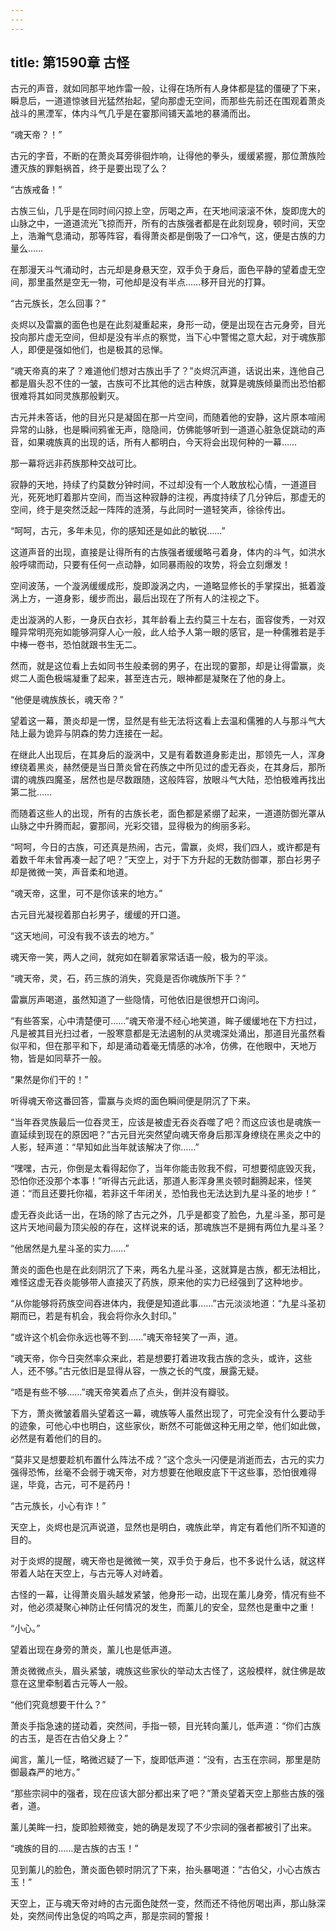 ```yaml
---
---
---
```

title: 第1590章 古怪
---



古元的声音，就如同那平地炸雷一般，让得在场所有人身体都是猛的僵硬了下来，瞬息后，一道道惊骇目光猛然抬起，望向那虚无空间，而那些先前还在围观着萧炎战斗的黑湮军，体内斗气几乎是在霎那间铺天盖地的暴涌而出。

“魂天帝？！”

古元的字音，不断的在萧炎耳旁徘徊炸响，让得他的拳头，缓缓紧握，那位萧族险遭灭族的罪魁祸首，终于是要出现了么？

“古族戒备！”

古族三仙，几乎是在同时间闪掠上空，厉喝之声，在天地间滚滚不休，旋即庞大的山脉之中，一道道流光飞掠而开，所有的古族强者都是在此刻现身，顿时间，天空上，浩瀚气息涌动，那等阵容，看得萧炎都是倒吸了一口冷气，这，便是古族的力量么……

在那漫天斗气涌动时，古元却是身悬天空，双手负于身后，面色平静的望着虚无空间，那里虽然是空无一物，可他却是没有半点……移开目光的打算。

“古元族长，怎么回事？”

炎烬以及雷赢的面色也是在此刻凝重起来，身形一动，便是出现在古元身旁，目光投向那片虚无空间，但却是没有半点的察觉，当下心中警惕之意大起，对于魂族那人，即便是强如他们，也是极其的忌惮。

“魂天帝真的来了？难道他们想对古族出手了？”炎烬沉声道，话说出来，连他自己都是眉头忍不住的一皱，古族可不比其他的远古种族，就算是魂族倾巢而出恐怕都很难将其如同灵族那般剿灭。

古元并未答话，他的目光只是凝固在那一片空间，而随着他的安静，这片原本喧闹异常的山脉，也是瞬间鸦雀无声，隐隐间，仿佛能够听到一道道心脏急促跳动的声音，如果魂族真的出现的话，所有人都明白，今天将会出现何种的一幕……

那一幕将远非药族那种交战可比。

寂静的天地，持续了约莫数分钟时间，不过却没有一个人敢放松心情，一道道目光，死死地盯着那片空间，而当这种寂静的注视，再度持续了几分钟后，那虚无的空间，终于是突然泛起一阵阵的涟漪，与此同时一道轻笑声，徐徐传出。

“呵呵，古元，多年未见，你的感知还是如此的敏锐……”

这道声音的出现，直接是让得所有的古族强者缓缓略弓着身，体内的斗气，如洪水般呼啸而动，只要有任何一点动静，如同暴雨般的攻势，将会立刻爆发！

空间波荡，一个漩涡缓缓成形，旋即漩涡之内，一道略显修长的手掌探出，抵着漩涡上方，一道身影，缓步而出，最后出现在了所有人的注视之下。

走出漩涡的人影，一身灰白衣衫，其年龄看上去约莫三十左右，面容俊秀，一对双瞳异常明亮宛如能够洞穿人心一般，此人给予人第一眼的感官，是一种儒雅若是手中棒一卷书，恐怕就跟书生无二。

然而，就是这位看上去如同书生般柔弱的男子，在出现的霎那，却是让得雷赢，炎烬二人面色极端凝重了起来，甚至连古元，眼神都是凝聚在了他的身上。

“他便是魂族族长，魂天帝？”

望着这一幕，萧炎却是一愣，显然是有些无法将这看上去温和儒雅的人与那斗气大陆上最为诡异与阴森的势力连接在一起。

在继此人出现后，在其身后的漩涡中，又是有着数道身影走出，那领先一人，浑身缭绕着黑炎，赫然便是当日萧炎曾在药族之中所见过的虚无吞炎，在其身后，那所谓的魂族四魔圣，居然也是尽数跟随，这般阵容，放眼斗气大陆，恐怕极难再找出第二批……

而随着这些人的出现，所有的古族长老，面色都是紧绷了起来，一道道防御光罩从山脉之中升腾而起，霎那间，光彩交错，显得极为的绚丽多彩。

“呵呵，今日的古族，可还真是热闹，古元，雷赢，炎烬，我们四人，或许都是有着数千年未曾再凑一起了吧？”天空上，对于下方升起的无数防御罩，那白衫男子却是微微一笑，声音柔和地道。

“魂天帝，这里，可不是你该来的地方。”

古元目光凝视着那白衫男子，缓缓的开口道。

“这天地间，可没有我不该去的地方。”

魂天帝一笑，两人之间，就宛如在聊着家常话语一般，极为的平淡。

“魂天帝，灵，石，药三族的消失，究竟是否你魂族所下手？”

雷赢厉声喝道，虽然知道了一些隐情，可他依旧是很想开口询问。

“有些答案，心中清楚便可……”魂天帝漫不经心地笑道，眸子缓缓地在下方扫过，凡是被其目光扫过者，一股寒意都是无法遏制的从灵魂深处涌出，那道目光虽然看似平和，但在那平和下，却是涌动着毫无情感的冰冷，仿佛，在他眼中，天地万物，皆是如同草芥一般。

“果然是你们干的！”

听得魂天帝这番回答，雷赢与炎烬的面色瞬间便是阴沉了下来。

“当年吞灵族最后一位吞灵王，应该是被虚无吞炎吞噬了吧？而这应该也是魂族一直延续到现在的原因吧？”古元目光突然望向魂天帝身后那浑身缭绕在黑炎之中的人影，轻声道：“早知如此当年就该解决了你……”

“嘿嘿，古元，你倒是太看得起你了，当年你能击败我不假，可想要彻底毁灭我，恐怕你还没那个本事！”听得古元此话，那道人影浑身黑炎顿时翻腾起来，怪笑道：“而且还要托你福，若非这千年闭关，恐怕我也无法达到九星斗圣的地步！”

虚无吞炎此话一出，在场的除了古元之外，几乎是都变了脸色，九星斗圣，那可是这片天地间最为顶尖般的存在，这样说来的话，那魂族岂不是拥有两位九星斗圣？

“他居然是九星斗圣的实力……”

萧炎的面色也是在此刻阴沉了下来，两名九星斗圣，这就算是古族，都无法相比，难怪这虚无吞炎能够带人直接灭了药族，原来他的实力已经强到了这种地步。

“从你能够将药族空间吞进体内，我便是知道此事……”古元淡淡地道：“九星斗圣初期而已，若是有机会，我会将你永久封印。”

“或许这个机会你永远也等不到……”魂天帝轻笑了一声，道。

“魂天帝，你今日突然率众来此，若是想要打着进攻我古族的念头，或许，这些人，还不够。”古元依旧是显得从容，一族之长的气度，展露无疑。

“唔是有些不够……”魂天帝笑着点了点头，倒并没有瓣驳。

下方，萧炎微皱着眉头望着这一幕，魂族等人虽然出现了，可完全没有什么要动手的迹象，可他心中也明白，这些家伙，断然不可能做这种无用之举，他们如此做，必然是有着他们的目的。

“莫非又是想要趁机布置什么阵法不成？”这个念头一闪便是消逝而去，古元的实力强得恐怖，丝毫不会弱于魂天帝，对方想要在他眼皮底下干这些事，恐怕很难得逞，毕竟，古元，可不是药丹！

“古元族长，小心有诈！”

天空上，炎烬也是沉声说道，显然也是明白，魂族此举，肯定有着他们所不知道的目的。

对于炎烬的提醒，魂天帝也是微微一笑，双手负于身后，也不多说什么话，就这样带着人站在天空上，与古元等人对峙着。

古怪的一幕，让得萧炎眉头越发紧皱，他身形一动，出现在薰儿身旁，情况有些不对，他必须凝聚心神防止任何情况的发生，而薰儿的安全，显然也是重中之重！

“小心。”

望着出现在身旁的萧炎，薰儿也是低声道。

萧炎微微点头，眉头紧皱，魂族这些家伙的举动太古怪了，这般模样，就住佛是故意在这里牵制着古元等人一般。

“他们究竟想要干什么？”

萧炎手指急速的搓动着，突然间，手指一顿，目光转向薰儿，低声道：“你们古族的古玉，是否在古伯父身上？”

闻言，薰儿一怔，略微迟疑了一下，旋即低声道：“没有，古玉在宗祠，那里是防御最森严的地方。”

“那些宗祠中的强者，现在应该大部分都出来了吧？”萧炎望着天空上那些古族的强者，道。

薰儿美眸一扫，旋即脸颊微变，她的确是发现了不少宗祠的强者都被引了出来。

“魂族的目的……是古族的古玉！”

见到薰儿的脸色，萧炎面色顿时阴沉了下来，抬头暴喝道：“古伯父，小心古族古玉！”

天空上，正与魂天帝对峙的古元面色陡然一变，然而还不待他厉喝出声，那山脉深处，突然间传出急促的呜鸣之声，那是宗祠的警报！